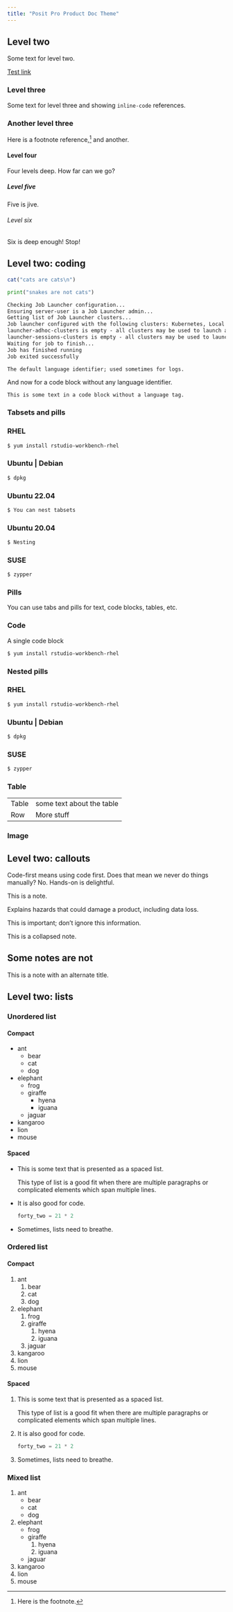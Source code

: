 ```yaml
---
title: "Posit Pro Product Doc Theme"
---
```


## Level two

Some text for level two.

[Test link](https://docs.posit.co)

### Level three

Some text for level three and showing `inline-code` references.

### Another level three {.preview-header}

Here is a footnote reference,[^1] and another.

[^1]: Here is the footnote.

#### Level four

Four levels deep. How far can we go?

##### Level five

Five is jive.

###### Level six

Six is deep enough! Stop!


## Level two: coding


```r
cat("cats are cats\n")
```

```python
print("snakes are not cats")
```

```.txt
Checking Job Launcher configuration...
Ensuring server-user is a Job Launcher admin...
Getting list of Job Launcher clusters...
Job launcher configured with the following clusters: Kubernetes, Local
launcher-adhoc-clusters is empty - all clusters may be used to launch adhoc jobs
launcher-sessions-clusters is empty - all clusters may be used to launch session jobs
Waiting for job to finish...
Job has finished running
Job exited successfully
```

```default
The default language identifier; used sometimes for logs.
```

And now for a code block without any language identifier.

```
This is some text in a code block without a language tag.
```

### Tabsets and pills

::: {.panel-tabset}
### RHEL

```bash
$ yum install rstudio-workbench-rhel
```

### Ubuntu | Debian

```bash
$ dpkg
```

::: {.panel-tabset}
### Ubuntu 22.04
```bash
$ You can nest tabsets
```

### Ubuntu 20.04
```bash
$ Nesting
```
:::


### SUSE

```bash
$ zypper
```

:::


::: {.panel-tabset .nav-pills}

### Pills
You can use tabs and pills for text, code blocks, tables, etc.

### Code

A single code block

```bash
$ yum install rstudio-workbench-rhel
```

### Nested pills

::: {.panel-tabset .nav-pills }

### RHEL

```bash
$ yum install rstudio-workbench-rhel
```

### Ubuntu | Debian

```bash
$ dpkg
```

### SUSE

```bash
$ zypper
```
:::
:::

### Table

|       |                           |
|-------|---------------------------|
| Table | some text about the table |
|Row | More stuff |

### Image

## Level two: callouts

Code-first means using code first. Does that mean we never do things manually?
No. Hands-on is delightful.

::: {.callout-note}
This is a note.
:::


::: {.callout-warning}
Explains hazards that could damage a product, including data loss.
:::

::: {.callout-important}
This is important; don't ignore this information.
:::


::: {.callout-note collapse="true"}
This is a collapsed note.
:::

::: {.callout-note}
## Some notes are not

This is a note with an alternate title.
:::

## Level two: lists

### Unordered list

#### Compact

*   ant
    *   bear
    *   cat
    *   dog
*   elephant
    *   frog
    *   giraffe
        *   hyena
        *   iguana
    *   jaguar
*   kangaroo
*   lion
*   mouse

#### Spaced

*   This is some text that is presented as a spaced list.

    This type of list is a good fit when there are multiple paragraphs or
    complicated elements which span multiple lines.

*   It is also good for code.

    ```python
    forty_two = 21 * 2
    ```

*   Sometimes, lists need to breathe.

### Ordered list

#### Compact

1.  ant
    1.  bear
    1.  cat
    1.  dog
1.  elephant
    1.  frog
    1.  giraffe
        1.  hyena
        1.  iguana
    1.  jaguar
1.  kangaroo
1.  lion
1.  mouse

#### Spaced

1.  This is some text that is presented as a spaced list.

    This type of list is a good fit when there are multiple paragraphs or
    complicated elements which span multiple lines.

1.  It is also good for code.

    ```python
    forty_two = 21 * 2
    ```

1.  Sometimes, lists need to breathe.


### Mixed list

1.  ant
    *   bear
    *   cat
    *   dog
1.  elephant
    *   frog
    *   giraffe
        1.  hyena
        1.  iguana
    *   jaguar
1.  kangaroo
1.  lion
1.  mouse

